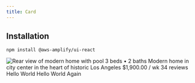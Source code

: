 ```yaml
---
title: Card
---
```


## Installation

```
npm install @aws-amplify/ui-react
```

<Card maxWidth="20rem" boxShadow="3px 3px 5px 6px #ccc" borderRadius="5px">
  <img src="https://bit.ly/2Z4KKcF" alt="Rear view of modern home with pool" />
  <Card padding="2rem" boxShadow="none">
    <View d="flex" alignItems="baseline" boxShadow="none" padding="none">
      <Text
        color="#a0aec0"
        fontWeight="semibold"
        letterSpacing="wide"
        fontSize="xs"
        textTransform="uppercase"
        ml="2"
        boxShadow="none"
        padding="none"
      >
        3 beds &bull; 2 baths
      </Text>
    </View>
    <Text isTruncated={true} boxShadow="none" fontWeight="bold" padding="none">
      Modern home in city center in the heart of historic Los Angeles
    </Text>
    <View boxShadow="none" padding="none">
      $1,900.00
      <View as="span" fontSize="sm" boxShadow="none" padding="none">
        / wk
      </View>
    </View>
    <View d="flex" mt="2" alignItems="center" boxShadow="none" padding="none">
      <View
        as="span"
        ml="2"
        color="#a0aec0"
        fontSize="small"
        boxShadow="none"
        padding="none"
      >
        34 reviews
      </View>
    </View>
  </Card>
</Card>
<View padding="16px">
  <Text> Hello World</Text>
  <View>
    <Text>Hello World Again</Text>
  </View>
</View>
